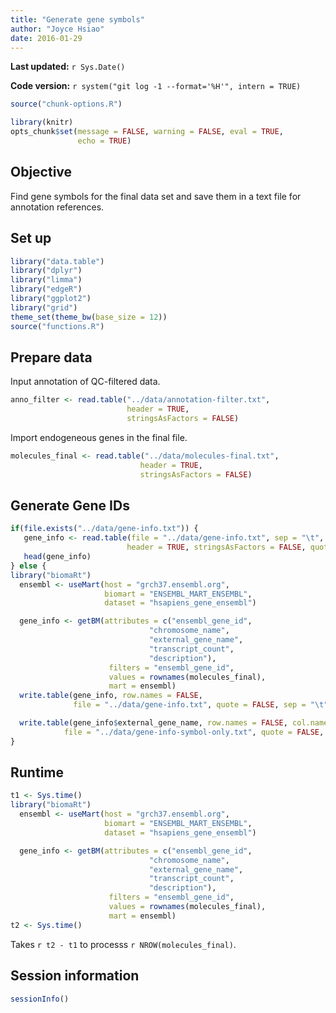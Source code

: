 ```yaml
---
title: "Generate gene symbols"
author: "Joyce Hsiao"
date: 2016-01-29
---
```


**Last updated:** `r Sys.Date()`

**Code version:** `r system("git log -1 --format='%H'", intern = TRUE)`

```r
source("chunk-options.R")

library(knitr)
opts_chunk$set(message = FALSE, warning = FALSE, eval = TRUE, 
               echo = TRUE)
```


## Objective

Find gene symbols for the final data set and save them in a text file for annotation references.

## Set up

```r
library("data.table")
library("dplyr")
library("limma")
library("edgeR")
library("ggplot2")
library("grid")
theme_set(theme_bw(base_size = 12))
source("functions.R")
```


## Prepare data

Input annotation of QC-filtered data.

```r
anno_filter <- read.table("../data/annotation-filter.txt", 
                          header = TRUE,
                          stringsAsFactors = FALSE)
```


Import endogeneous genes in the final file.

```r
molecules_final <- read.table("../data/molecules-final.txt", 
                             header = TRUE, 
                             stringsAsFactors = FALSE)
```


## Generate Gene IDs


```r
if(file.exists("../data/gene-info.txt")) {
   gene_info <- read.table(file = "../data/gene-info.txt", sep = "\t",
                          header = TRUE, stringsAsFactors = FALSE, quote = "")
   head(gene_info)
} else {
library("biomaRt")
  ensembl <- useMart(host = "grch37.ensembl.org",
                     biomart = "ENSEMBL_MART_ENSEMBL",
                     dataset = "hsapiens_gene_ensembl")

  gene_info <- getBM(attributes = c("ensembl_gene_id", 
                               "chromosome_name",
                               "external_gene_name", 
                               "transcript_count",
                               "description"),
                      filters = "ensembl_gene_id",
                      values = rownames(molecules_final),
                      mart = ensembl)
  write.table(gene_info, row.names = FALSE,
              file = "../data/gene-info.txt", quote = FALSE, sep = "\t") 

  write.table(gene_info$external_gene_name, row.names = FALSE, col.names = F,
            file = "../data/gene-info-symbol-only.txt", quote = FALSE, sep = "\t") 
}
```


## Runtime

```r
t1 <- Sys.time()
library("biomaRt")
  ensembl <- useMart(host = "grch37.ensembl.org",
                     biomart = "ENSEMBL_MART_ENSEMBL",
                     dataset = "hsapiens_gene_ensembl")

  gene_info <- getBM(attributes = c("ensembl_gene_id", 
                               "chromosome_name",
                               "external_gene_name", 
                               "transcript_count",
                               "description"),
                      filters = "ensembl_gene_id",
                      values = rownames(molecules_final),
                      mart = ensembl)
t2 <- Sys.time()
```

Takes `r t2 - t1` to processs `r NROW(molecules_final)`.


## Session information

```r
sessionInfo()
```
